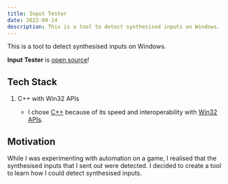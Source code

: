 ```yaml
---
title: Input Tester
date: 2022-09-14
description: This is a tool to detect synthesised inputs on Windows.
---
```


This is a tool to detect synthesised inputs on Windows.

<CallOut>

**Input Tester** is [open source](https://github.com/JustBrandonLim/input-tester)!

</CallOut>

## Tech Stack

1. C++ with Win32 APIs

   - I chose [C++](https://cplusplus.com/) because of its speed and interoperability with [Win32 APIs](https://learn.microsoft.com/en-us/windows/win32/api/).

## Motivation

While I was experimenting with automation on a game, I realised that the synthesised inputs that I sent out were detected. I decided to create a tool to learn how I could detect synthesised inputs.
